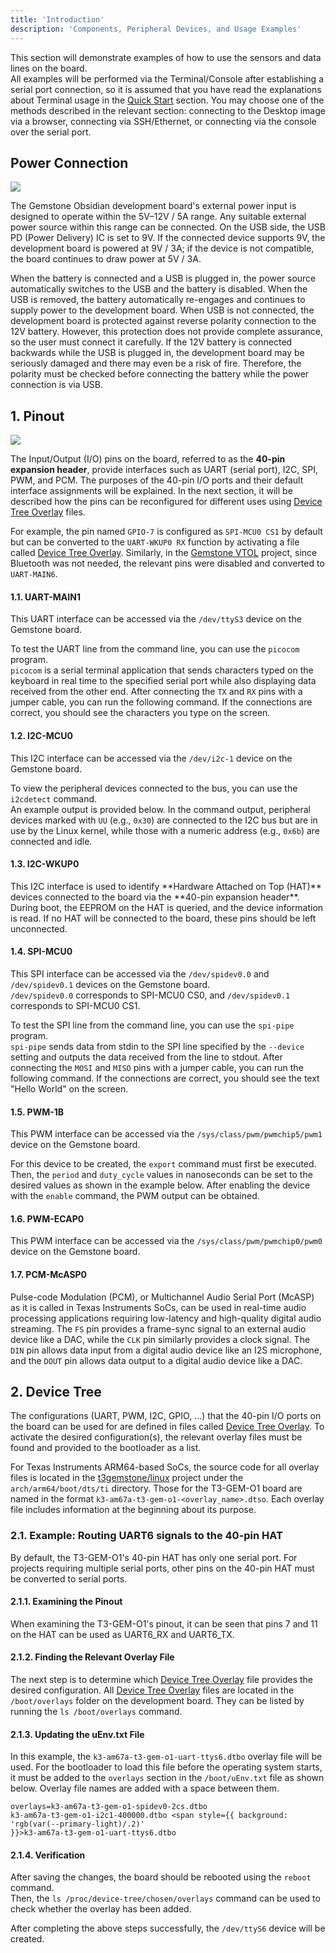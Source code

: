 ```yaml
---
title: 'Introduction'
description: 'Components, Peripheral Devices, and Usage Examples'
---
```



This section will demonstrate examples of how to use the sensors and data lines on the board.  
All examples will be performed via the Terminal/Console after establishing a serial port connection,
so it is assumed that you have read the explanations about Terminal usage in the [Quick Start](../../../quickstart)
section. You may choose one of the methods described in the relevant section: connecting to the Desktop image via a
browser, connecting via SSH/Ethernet, or connecting via the console over the serial port.

## Power Connection

<Frame caption="Todo: Examples of power connection">
  <img className="rounded-lg" noZoom src="/images/under-construction.png" />
</Frame>

The Gemstone Obsidian development board's external power input is designed to operate within the 5V–12V / 5A range. Any suitable external power source within this range can be connected. On the USB side, the USB PD (Power Delivery) IC is set to 9V. If the connected device supports 9V, the development board is powered at 9V / 3A; if the device is not compatible, the board continues to draw power at 5V / 3A.

<Tip>
When the battery is connected and a USB is plugged in, the power source automatically switches to the USB and the battery is disabled. When the USB is removed, the battery automatically re-engages and continues to supply power to the development board.
</Tip>

<Danger>
When USB is not connected, the development board is protected against reverse polarity connection to the 12V battery. However, this protection does not provide complete assurance, so the user must connect it carefully.
</Danger>

<Danger>
If the 12V battery is connected backwards while the USB is plugged in, the development board may be seriously damaged and there may even be a risk of fire. Therefore, the polarity must be checked before connecting the battery while the power connection is via USB.
</Danger>

## 1. Pinout

<Frame caption="Todo: Photos for the GPIO pins of the board">
  <img className="rounded-lg" noZoom src="/images/under-construction.png" />
</Frame>

The Input/Output (I/O) pins on the board, referred to as the **40-pin expansion header**, provide interfaces such
as UART (serial port), I2C, SPI, PWM, and PCM. The purposes of the 40-pin I/O ports and their default interface
assignments will be explained. In the next section, it will be described how the pins can be reconfigured for
different uses using [Device Tree Overlay](/en/faq#what-is-device-tree-overlay) files.

For example, the pin named `GPIO-7` is configured as `SPI-MCU0 CS1` by default but can be converted to
the `UART-WKUP0 RX` function by activating a file called [Device Tree Overlay](/en/faq#what-is-device-tree-overlay).
Similarly, in the [Gemstone VTOL](../../../projects/vtol) project, since Bluetooth was not needed,
the relevant pins were disabled and converted to `UART-MAIN6`.

<SnippetPinout func="FUNCTION" pins="PINS" />

#### 1.1. UART-MAIN1

This UART interface can be accessed via the `/dev/ttyS3` device on the Gemstone board.

To test the UART line from the command line, you can use the `picocom` program.  
`picocom` is a serial terminal application that sends characters typed on the keyboard in real time to the
specified serial port while also displaying data received from the other end. After connecting the `TX` and `RX` pins
with a jumper cable, you can run the following command. If the connections are correct, you should see the characters
you type on the screen.

<SnippetPicocomUart />

#### 1.2. I2C-MCU0

This I2C interface can be accessed via the `/dev/i2c-1` device on the Gemstone board.

To view the peripheral devices connected to the bus, you can use the `i2cdetect` command.  
An example output is provided below. In the command output, peripheral devices marked with `UU` (e.g., `0x30`) are
connected to the I2C bus but are in use by the Linux kernel, while those with a numeric address (e.g., `0x6b`) are
connected and idle.

<SnippetI2cDetect />

#### 1.3. I2C-WKUP0

<Warning>
This I2C interface is used to identify **Hardware Attached on Top (HAT)** devices connected to the board via the
**40-pin expansion header**. During boot, the EEPROM on the HAT is queried, and the device information is read. If
no HAT will be connected to the board, these pins should be left unconnected.
</Warning>

#### 1.4. SPI-MCU0

This SPI interface can be accessed via the `/dev/spidev0.0` and `/dev/spidev0.1` devices on the Gemstone board.  
`/dev/spidev0.0` corresponds to SPI-MCU0 CS0, and `/dev/spidev0.1` corresponds to SPI-MCU0 CS1.

To test the SPI line from the command line, you can use the `spi-pipe` program.  
`spi-pipe` sends data from stdin to the SPI line specified by the `--device` setting and outputs the data received
from the line to stdout. After connecting the `MOSI` and `MISO` pins with a jumper cable, you can run the following
command. If the connections are correct, you should see the text "Hello World" on the screen.

<SnippetSPIHelloWorld />

#### 1.5. PWM-1B

This PWM interface can be accessed via the `/sys/class/pwm/pwmchip5/pwm1` device on the Gemstone board.

For this device to be created, the `export` command must first be executed.  
Then, the `period` and `duty_cycle` values in nanoseconds can be set to the desired values as shown in the example
below. After enabling the device with the `enable` command, the PWM output can be obtained.

<SnippetPWM1B />

#### 1.6. PWM-ECAP0

This PWM interface can be accessed via the `/sys/class/pwm/pwmchip0/pwm0` device on the Gemstone board.

<SnippetPWMEcap0 />

#### 1.7. PCM-McASP0

Pulse-code Modulation (PCM), or Multichannel Audio Serial Port (McASP) as it is called in Texas Instruments SoCs,
can be used in real-time audio processing applications requiring low-latency and high-quality digital audio
streaming. The `FS` pin provides a frame-sync signal to an external audio device like a DAC, while the `CLK`
pin similarly provides a clock signal. The `DIN` pin allows data input from a digital audio device like an
I2S microphone, and the `DOUT` pin allows data output to a digital audio device like a DAC.

## 2. Device Tree

The configurations (UART, PWM, I2C, GPIO, ...) that the 40-pin I/O ports on the board can be used for are defined
in files called [Device Tree Overlay](/en/faq#what-is-device-tree-overlay). To activate the desired configuration(s), the relevant overlay files
must be found and provided to the bootloader as a list.

For Texas Instruments ARM64-based SoCs, the source code for all overlay files is located in the
[t3gemstone/linux](https://github.com/t3gemstone/linux) project under the `arch/arm64/boot/dts/ti` directory.
Those for the T3-GEM-O1 board are named in the format `k3-am67a-t3-gem-o1-<overlay_name>.dtso`. Each overlay
file includes information at the beginning about its purpose.

### 2.1. Example: Routing UART6 signals to the 40-pin HAT

By default, the T3-GEM-O1's 40-pin HAT has only one serial port. For projects requiring multiple serial ports,
other pins on the 40-pin HAT must be converted to serial ports.

#### 2.1.1. Examining the Pinout

When examining the T3-GEM-O1's pinout, it can be seen that pins 7 and 11 on the HAT can be used as UART6_RX and UART6_TX.

#### 2.1.2. Finding the Relevant Overlay File

The next step is to determine which [Device Tree Overlay](/en/faq#what-is-device-tree-overlay) file provides the
desired configuration.  All [Device Tree Overlay](/en/faq#what-is-device-tree-overlay) files are located in
the `/boot/overlays` folder on the development board. They can be listed by running the `ls /boot/overlays` command.

<SnippetDeviceTreeOverlays />

#### 2.1.3. Updating the uEnv.txt File

In this example, the `k3-am67a-t3-gem-o1-uart-ttys6.dtbo` overlay file will be used. For the bootloader to load
this file before the operating system starts, it must be added to the `overlays` section in the `/boot/uEnv.txt`
file as shown below. Overlay file names are added with a space between them.

<code>overlays=k3-am67a-t3-gem-o1-spidev0-2cs.dtbo k3-am67a-t3-gem-o1-i2c1-400000.dtbo <span style={{ background: 'rgb(var(--primary-light)/.2)' }}>k3-am67a-t3-gem-o1-uart-ttys6.dtbo</span></code>

#### 2.1.4. Verification

After saving the changes, the board should be rebooted using the `reboot` command.  
Then, the `ls /proc/device-tree/chosen/overlays` command can be used to check whether the overlay has been added.

<SnippetCheckDTBS />

After completing the above steps successfully, the `/dev/ttyS6` device will be created.
